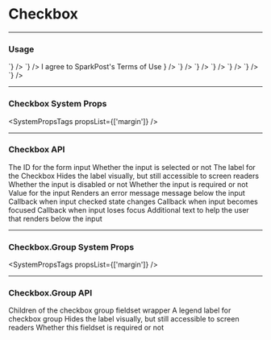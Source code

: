 
# Checkbox

---

### Usage

<LiveCode>
  <LiveCode.Content
    title="Basic"
    code={`
      <Checkbox id="id" label="Check Me" />
    `}
  />
  <LiveCode.Content
    title="Without Label"
    code={`
      <Checkbox id="id" label="Check Me" labelHidden />
    `}
  />
  <LiveCode.Content
    title="with JSX in Label"
    code={`
      <Checkbox
        id="id"
        label={
          <span>
            I agree to SparkPost's <UnstyledLink>Terms of Use</UnstyledLink>
          </span>
        }
      />
    `}
  />
  <LiveCode.Content
    title="Disabled"
    code={`
      <>
        <Checkbox id="id5" label="Disabled" disabled />
        <Checkbox id="id6" label="Disabled Checked" disabled checked />
      </>
    `}
  />
  <LiveCode.Content
    title="With Help Text"
    code={`
      <Checkbox id="id" label="Check Me" helpText="Check this box" />
    `}
  />
  <LiveCode.Content
    title="With Error and Required"
    code={`
      <Checkbox id="id" label="Check Me" error="I'm an error" required />
    `}
  />
  <LiveCode.Content
    title="Group with Label"
    code={`
      <div>
        <Checkbox.Group label="Example">
          <Checkbox id="id2" label="Check Me" />
          <Checkbox id="id3" label="Check Me" />
          <Checkbox id="id4" label="Check Me" />
        </Checkbox.Group>
      </div>
    `}
  />
  <LiveCode.Content
    title="Group with Hidden Label"
    code={`
      <div>
        <Checkbox.Group label="I'm a group" labelHidden>
          <Checkbox id="id2" label="Check Me" />
          <Checkbox id="id3" label="Check Me" />
          <Checkbox id="id4" label="Check Me" />
        </Checkbox.Group>
      </div>
    `}
  />
</LiveCode>

---

### Checkbox System Props

<SystemPropsTags propsList={['margin']} />

---

### Checkbox API

<Prop name="id" type="string" required>
  The ID for the form input
</Prop>

<Prop name="checked" type="bool">
  Whether the input is selected or not
</Prop>

<Prop name="label" type="node">
  The label for the Checkbox
</Prop>

<Prop name="labelHidden" type="bool">
  Hides the label visually, but still accessible to screen readers
</Prop>

<Prop name="disabled" type="bool">
  Whether the input is disabled or not
</Prop>

<Prop name="required" type="bool">
  Whether the input is required or not
</Prop>

<Prop name="value" type="string">
  Value for the input
</Prop>

<Prop name="error" type="string">
  Renders an error message message below the input
</Prop>

<Prop name="onChange" type="function" defaultValue="(e) => void">
  Callback when input checked state changes
</Prop>

<Prop name="onFocus" type="function" defaultValue="(e) => void">
  Callback when input becomes focused
</Prop>

<Prop name="onBlur" type="function" defaultValue="(e) => void">
  Callback when input loses focus
</Prop>

<Prop name="helpText" type="node">
  Additional text to help the user that renders below the input
</Prop>

---

### Checkbox.Group System Props

<SystemPropsTags propsList={['margin']} />

---

### Checkbox.Group API

<Prop name="children" type="node" required>
  Children of the checkbox group fieldset wrapper
</Prop>

<Prop name="label" type="node" required>
  A legend label for checkbox group
</Prop>

<Prop name="labelHidden" type="bool">
  Hides the label visually, but still accessible to screen readers
</Prop>

<Prop name="required" type="bool">
  Whether this fieldset is required or not
</Prop>
